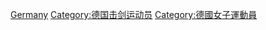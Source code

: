 [[Category:各国女子击剑运动员|Germany]]
[[Category:德国击剑运动员|Category:德国击剑运动员]]
[[Category:德國女子運動員|Category:德國女子運動員]]